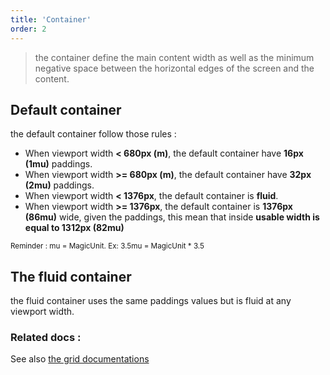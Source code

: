 ```yaml
---
title: 'Container'
order: 2
---
```


> the container define the main content width as well as the minimum negative space between the horizontal edges of the screen and the content.

## Default container

the default container follow those rules :

- When viewport width **< 680px (m)**, the default container have **16px (1mu)** paddings.
- When viewport width **>= 680px (m)**, the default container have **32px (2mu)** paddings.
- When viewport width **< 1376px**, the default container is **fluid**.
- When viewport width **>= 1376px**, the default container is **1376px (86mu)** wide, given the paddings, this mean that inside **usable width is equal to 1312px (82mu)**

<small>Reminder : mu = MagicUnit. Ex: 3.5mu = MagicUnit \* 3.5</small>

## The fluid container

the fluid container uses the same paddings values but is fluid at any viewport width.

### Related docs :

See also [the grid documentations](/Foundations/Layout/Grid/)
